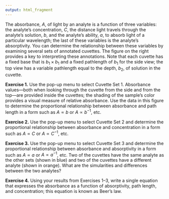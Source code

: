 ```yaml
---
output: html_fragment
---
```


<!-- text for activity 3 -->

The absorbance, $A$, of light by an analyte is a function of three variables: the analyte's concentration, $C$, the distance light travels through the analyte's solution, $b$, and the analyte's ability, $a$, to absorb light of a particular wavelength; the last of these variables is the analyte's absorptivity. You can determine the relationship between these variables by examining several sets of annotated cuvettes. The figure on the right provides a key to interpreting these annotations. Note that each cuvette has a fixed base that is $b_1 \times b_1$ and a fixed pathlength of $b_1$ for the side view; the top view has a variable pathlength equal to the depth, $b_2$, of solution in the cuvette.

**Exercise 1.** Use the pop-up menu to select Cuvette Set $1$. Absorbance values---both when looking through the cuvette from the side and from the top---are provided inside the cuvettes; the shading of the sample's color provides a visual measure of relative absorbance. Use the data in this figure to determine the proportional relationship between absorbance and path length in a form such as $A \propto b$ or $A \propto b^{-1}$, etc.

**Exercise 2.** Use the pop-up menu to select Cuvette Set $2$ and determine the proportional relationship between absorbance and concentration in a form such as $A \propto C$ or $A \propto C^{-1}$, etc.

**Exercise 3.** Use the pop-up menu to select Cuvette Set $3$ and determine the proportional relationship between absorbance and absorptivity in a form such as $A \propto a$ or $A \propto a^{-1}$, etc. Two of the cuvettes have the same analyte as the other sets (shown in blue) and two of the cuvettes have a different analyte (shown in orange). What are the simularities and differences between the two analytes?

**Exercise 4.** Using your results from Exercises $1$--$3$, write a single equation that expresses the absorbance as a function of absorptivity, path length, and concentration; this equation is known as Beer's law. 
